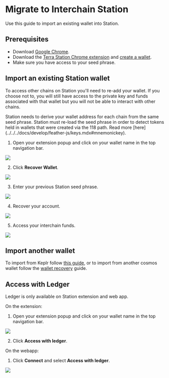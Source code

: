 
# Migrate to Interchain Station

Use this guide to import an existing wallet into Station.

## Prerequisites

- Download [Google Chrome](https://www.google.com/chrome/).
- Download the [Terra Station Chrome extension](Download/terra-station-extension.mdx) and [create a wallet](Download/terra-station-extension.mdx#create-a-wallet).
- Make sure you have access to your seed phrase.

## Import an existing Station wallet

To access other chains on Station you'll need to re-add your wallet. If you choose not to, you will still have access to the private key and funds associated with that wallet but you will not be able to interact with other chains.

<Admonition type="caution" icon="ℹ️">
  Station needs to derive your wallet address for each chain from the same seed
  phrase. Station must re-load the seed phrase in order to detect tokens held in
  wallets that were created via the 118 path. Read more
  [here](../../../docs/develop/feather-js/keys.mdx#mnemonickey).
</Admonition>

1. Open your extension popup and click on your wallet name in the top navigation bar.

<img className="readme-img-sm" src="/img/screens/extension/connect.png" />

2. Click **Recover Wallet**.

<img className="readme-img-sm" src="/img/screens/extension/switch-wallet.png" />

3. Enter your previous Station seed phrase.

<img className="readme-img-sm" src="/img/screens/extension/recover.png" />

4. Recover your account.

<img
  className="readme-img-sm"
  src="/img/screens/extension/recover-success.png"
/>

5. Access your interchain funds.

<img className="readme-img-sm" src="/img/screens/extension/home.png" />

## Import another wallet

To import from Keplr follow [this guide](keplr.mdx), or to import from another cosmos wallet follow the [wallet recovery](wallet.mdx#recover-a-wallet-using-a-seed-phrase) guide.

## Access with Ledger

<Admonition type="caution" icon="☢️">
  Ledger is only available on Station extension and web app.
</Admonition>

On the extension:

1. Open your extension popup and click on your wallet name in the top navigation bar.

<img className="readme-img-sm" src="/img/screens/extension/connect.png" />

2. Click **Access with ledger**.

On the webapp:

1. Click **Connect** and select **Access with ledger**.

<img className="readme-img-sm" src="/img/screens/webapp/connect-modal.png" />
